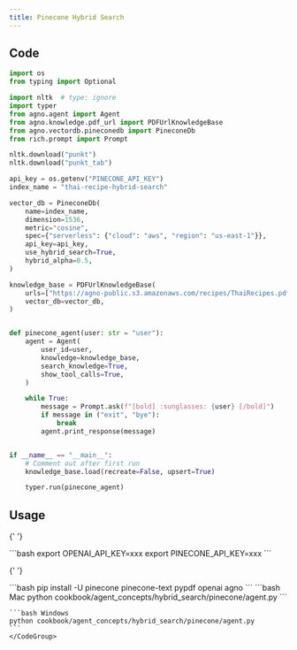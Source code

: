 ```yaml
---
title: Pinecone Hybrid Search
---
```


## Code

```python
import os
from typing import Optional

import nltk  # type: ignore
import typer
from agno.agent import Agent
from agno.knowledge.pdf_url import PDFUrlKnowledgeBase
from agno.vectordb.pineconedb import PineconeDb
from rich.prompt import Prompt

nltk.download("punkt")
nltk.download("punkt_tab")

api_key = os.getenv("PINECONE_API_KEY")
index_name = "thai-recipe-hybrid-search"

vector_db = PineconeDb(
    name=index_name,
    dimension=1536,
    metric="cosine",
    spec={"serverless": {"cloud": "aws", "region": "us-east-1"}},
    api_key=api_key,
    use_hybrid_search=True,
    hybrid_alpha=0.5,
)

knowledge_base = PDFUrlKnowledgeBase(
    urls=["https://agno-public.s3.amazonaws.com/recipes/ThaiRecipes.pdf"],
    vector_db=vector_db,
)


def pinecone_agent(user: str = "user"):
    agent = Agent(
        user_id=user,
        knowledge=knowledge_base,
        search_knowledge=True,
        show_tool_calls=True,
    )

    while True:
        message = Prompt.ask(f"[bold] :sunglasses: {user} [/bold]")
        if message in ("exit", "bye"):
            break
        agent.print_response(message)


if __name__ == "__main__":
    # Comment out after first run
    knowledge_base.load(recreate=False, upsert=True)

    typer.run(pinecone_agent)
```

## Usage

<Steps>
  <Snippet file="create-venv-step.mdx" />

{' '}

<Step title="Set your API keys">
  ```bash export OPENAI_API_KEY=xxx export PINECONE_API_KEY=xxx ```
</Step>

{' '}

<Step title="Install libraries">
  ```bash pip install -U pinecone pinecone-text pypdf openai agno ```
</Step>

  <Step title="Run Agent">
    <CodeGroup>
    ```bash Mac
    python cookbook/agent_concepts/hybrid_search/pinecone/agent.py
    ```

    ```bash Windows
    python cookbook/agent_concepts/hybrid_search/pinecone/agent.py
    ```
    </CodeGroup>

  </Step>
</Steps>
